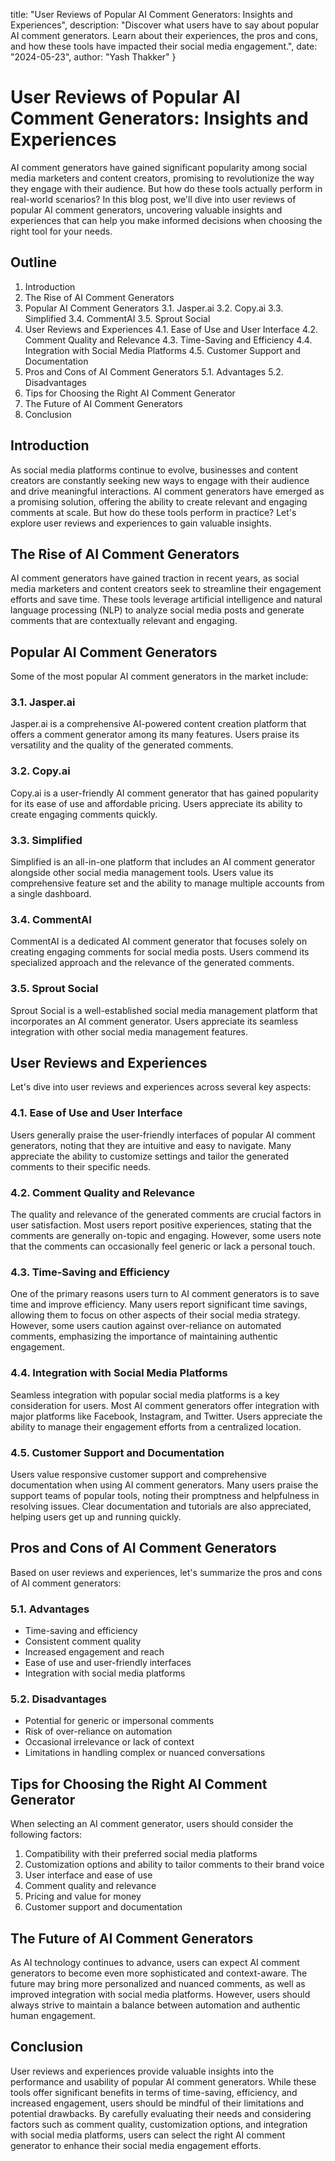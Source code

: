   title: "User Reviews of Popular AI Comment Generators: Insights and Experiences",
  description: "Discover what users have to say about popular AI comment generators. Learn about their experiences, the pros and cons, and how these tools have impacted their social media engagement.",
  date: "2024-05-23",
  author: "Yash Thakker"
}

# User Reviews of Popular AI Comment Generators: Insights and Experiences

AI comment generators have gained significant popularity among social media marketers and content creators, promising to revolutionize the way they engage with their audience. But how do these tools actually perform in real-world scenarios? In this blog post, we'll dive into user reviews of popular AI comment generators, uncovering valuable insights and experiences that can help you make informed decisions when choosing the right tool for your needs.

## Outline

1. Introduction
2. The Rise of AI Comment Generators
3. Popular AI Comment Generators
   3.1. Jasper.ai
   3.2. Copy.ai
   3.3. Simplified
   3.4. CommentAI
   3.5. Sprout Social
4. User Reviews and Experiences
   4.1. Ease of Use and User Interface
   4.2. Comment Quality and Relevance
   4.3. Time-Saving and Efficiency
   4.4. Integration with Social Media Platforms
   4.5. Customer Support and Documentation
5. Pros and Cons of AI Comment Generators
   5.1. Advantages
   5.2. Disadvantages
6. Tips for Choosing the Right AI Comment Generator
7. The Future of AI Comment Generators
8. Conclusion

## Introduction

As social media platforms continue to evolve, businesses and content creators are constantly seeking new ways to engage with their audience and drive meaningful interactions. AI comment generators have emerged as a promising solution, offering the ability to create relevant and engaging comments at scale. But how do these tools perform in practice? Let's explore user reviews and experiences to gain valuable insights.

## The Rise of AI Comment Generators

AI comment generators have gained traction in recent years, as social media marketers and content creators seek to streamline their engagement efforts and save time. These tools leverage artificial intelligence and natural language processing (NLP) to analyze social media posts and generate comments that are contextually relevant and engaging.

## Popular AI Comment Generators

Some of the most popular AI comment generators in the market include:

### 3.1. Jasper.ai

Jasper.ai is a comprehensive AI-powered content creation platform that offers a comment generator among its many features. Users praise its versatility and the quality of the generated comments.

### 3.2. Copy.ai

Copy.ai is a user-friendly AI comment generator that has gained popularity for its ease of use and affordable pricing. Users appreciate its ability to create engaging comments quickly.

### 3.3. Simplified

Simplified is an all-in-one platform that includes an AI comment generator alongside other social media management tools. Users value its comprehensive feature set and the ability to manage multiple accounts from a single dashboard.

### 3.4. CommentAI

CommentAI is a dedicated AI comment generator that focuses solely on creating engaging comments for social media posts. Users commend its specialized approach and the relevance of the generated comments.

### 3.5. Sprout Social

Sprout Social is a well-established social media management platform that incorporates an AI comment generator. Users appreciate its seamless integration with other social media management features.

## User Reviews and Experiences

Let's dive into user reviews and experiences across several key aspects:

### 4.1. Ease of Use and User Interface

Users generally praise the user-friendly interfaces of popular AI comment generators, noting that they are intuitive and easy to navigate. Many appreciate the ability to customize settings and tailor the generated comments to their specific needs.

### 4.2. Comment Quality and Relevance

The quality and relevance of the generated comments are crucial factors in user satisfaction. Most users report positive experiences, stating that the comments are generally on-topic and engaging. However, some users note that the comments can occasionally feel generic or lack a personal touch.

### 4.3. Time-Saving and Efficiency

One of the primary reasons users turn to AI comment generators is to save time and improve efficiency. Many users report significant time savings, allowing them to focus on other aspects of their social media strategy. However, some users caution against over-reliance on automated comments, emphasizing the importance of maintaining authentic engagement.

### 4.4. Integration with Social Media Platforms

Seamless integration with popular social media platforms is a key consideration for users. Most AI comment generators offer integration with major platforms like Facebook, Instagram, and Twitter. Users appreciate the ability to manage their engagement efforts from a centralized location.

### 4.5. Customer Support and Documentation

Users value responsive customer support and comprehensive documentation when using AI comment generators. Many users praise the support teams of popular tools, noting their promptness and helpfulness in resolving issues. Clear documentation and tutorials are also appreciated, helping users get up and running quickly.

## Pros and Cons of AI Comment Generators

Based on user reviews and experiences, let's summarize the pros and cons of AI comment generators:

### 5.1. Advantages

- Time-saving and efficiency
- Consistent comment quality
- Increased engagement and reach
- Ease of use and user-friendly interfaces
- Integration with social media platforms

### 5.2. Disadvantages

- Potential for generic or impersonal comments
- Risk of over-reliance on automation
- Occasional irrelevance or lack of context
- Limitations in handling complex or nuanced conversations

## Tips for Choosing the Right AI Comment Generator

When selecting an AI comment generator, users should consider the following factors:

1. Compatibility with their preferred social media platforms
2. Customization options and ability to tailor comments to their brand voice
3. User interface and ease of use
4. Comment quality and relevance
5. Pricing and value for money
6. Customer support and documentation

## The Future of AI Comment Generators

As AI technology continues to advance, users can expect AI comment generators to become even more sophisticated and context-aware. The future may bring more personalized and nuanced comments, as well as improved integration with social media platforms. However, users should always strive to maintain a balance between automation and authentic human engagement.

## Conclusion

User reviews and experiences provide valuable insights into the performance and usability of popular AI comment generators. While these tools offer significant benefits in terms of time-saving, efficiency, and increased engagement, users should be mindful of their limitations and potential drawbacks. By carefully evaluating their needs and considering factors such as comment quality, customization options, and integration with social media platforms, users can select the right AI comment generator to enhance their social media engagement efforts.